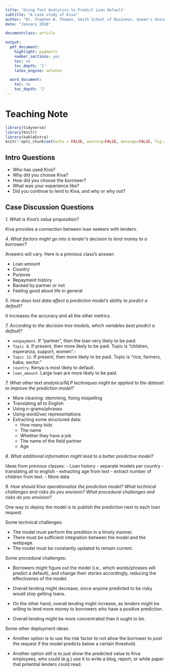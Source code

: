 ```yaml
---
title: 'Using Text Analytics to Predict Loan Default'
subtitle: "A case study of Kiva"
author: "Dr. Stephen W. Thomas, Smith School of Business, Queen's University"
date: "January 2018"

documentclass: article

output:
  pdf_document:
    highlight: pygments
    number_sections: yes
    toc: no
    toc_depth: '2'
    latex_engine: xelatex

  word_document:
    toc: no
    toc_depth: '2'
---
```


# Teaching Note

```r
library(tidyverse)
library(knitr)
library(kableExtra)
knitr::opts_chunk$set(echo = FALSE, warning=FALSE, message=FALSE, fig.align='center')
```


## Intro Questions

- Who has used Kiva? 
- Why did you choose Kiva? 
- How did you choose the borrower? 
- What was your experience like? 
- Did you continue to lend to Kiva, and why or why not?


## Case Discussion Questions

_1. What is Kiva's value proposition?_

Kiva provides a connection between loan seekers with lenders.


_4. What factors might go into a lender's decision to lend money to a borrower?_

Answers will vary. Here is a previous class's answer:

- Loan amount
- Country
- Purpose
- Repayment history
- Backed by partner or not
- Feeling good about life in general


_5. How does text data affect a prediction model's ability to predict a default?_

It increases the accuracy and all the other metrics.


_7. According to the decision tree models, which variables best predict a default?_

- `nonpayment`. If "partner", then the loan very likely to be paid.
- `Topic 8`. If present, then more likely to be paid. Topic is "children, esperanza, support, women".- 
- `Topic 12`. If present, then more likely to be paid. Topic is "rice, farmers, baba, sector."
- `country`. Kenya is most likely to default.
- `loan_amount`. Large loan are more likely to be paid.

_7. What other text analytics/NLP techniques might be applied to the dataset to improve the prediction model?_

- More cleaning: stemming, fixing mispelling
- Translating all to English
- Using n-grams/phrases
- Using word2vec representations
- Extracting some structured data: 
  - How many kids
  - The name
  - Whether they have a job
  - The name of the field partner
  - Age

_8. What additional information might lead to a better predictive model?_

Ideas from previous classes:
- Loan history
- separate models per country
- translating all to english
- extracting age from text
- extract number of children from text.
- More data


_9. How should Kiva operationalize the prediction model? What technical challenges and risks do you envision? What procedural challenges and risks do you envision?_

One way to deploy the model is to publish the prediction next to each loan request.

Some technical challenges:

- The model must perform the predition in a timely manner. 
- There must be sufficient integration between the model and the webpage. 
- The model must be constantly updated to remain current.

Some procedural challenges:

- Borrowers might figure out the model (i.e., which words/phrases will predict a default), and change their stories accordingly, reducing the effectivenes of the model.

- Overall lending might decrease, since anyone predicted to be risky would stop getting loans. 

- On the other hand, overall lending might increase, as lenders might be willing to lend more money to borrowers who have a positive prediction.

- Overall lending might be more concentrated than it ought to be.

Some other deployment ideas:

- Another option is to use the risk factor to not allow the borrower to post the request if the model predicts below a certain threshold. 

- Another option still is to just show the predicted value to Kiva employees, who could (e.g.) use it to write a blog, report, or white paper that potential lenders could read.

